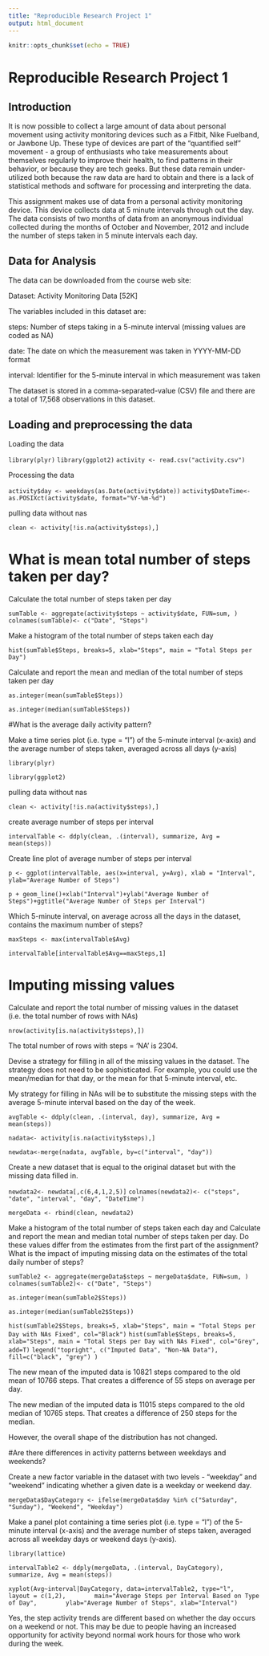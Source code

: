 ---
title: "Reproducible Research Project 1"
output: html_document
---

```{r setup, include=FALSE}
knitr::opts_chunk$set(echo = TRUE)
```

# Reproducible Research Project 1

## Introduction

It is now possible to collect a large amount of data about personal movement using activity monitoring devices such as a Fitbit, Nike Fuelband, or Jawbone Up. These type of devices are part of the "quantified self" movement - a group of enthusiasts who take measurements about themselves regularly to improve their health, to find patterns in their behavior, or because they are tech geeks. But these data remain under-utilized both because the raw data are hard to obtain and there is a lack of statistical methods and software for processing and interpreting the data.

This assignment makes use of data from a personal activity monitoring device. This device collects data at 5 minute intervals through out the day. The data consists of two months of data from an anonymous individual collected during the months of October and November, 2012 and include the number of steps taken in 5 minute intervals each day.

## Data for Analysis

The data can be downloaded from the course web site:

Dataset: Activity Monitoring Data [52K]

The variables included in this dataset are:

steps: Number of steps taking in a 5-minute interval (missing values are coded as NA)

date: The date on which the measurement was taken in YYYY-MM-DD format

interval: Identifier for the 5-minute interval in which measurement was taken

The dataset is stored in a comma-separated-value (CSV) file and there are a total of 17,568 observations in this dataset.

## Loading and preprocessing the data
Loading the data

```library(plyr)```
```library(ggplot2)```
```activity <- read.csv("activity.csv")```

Processing the data

```activity$day <- weekdays(as.Date(activity$date))```
```activity$DateTime<- as.POSIXct(activity$date, format="%Y-%m-%d")```

pulling data without nas

```clean <- activity[!is.na(activity$steps),]```

# What is mean total number of steps taken per day?

Calculate the total number of steps taken per day

```sumTable <- aggregate(activity$steps ~ activity$date, FUN=sum, )```
```colnames(sumTable)<- c("Date", "Steps")```

Make a histogram of the total number of steps taken each day

```hist(sumTable$Steps, breaks=5, xlab="Steps", main = "Total Steps per Day")```

Calculate and report the mean and median of the total number of steps taken per day


```as.integer(mean(sumTable$Steps))```


```as.integer(median(sumTable$Steps))```

#What is the average daily activity pattern?

Make a time series plot (i.e. type = "l") of the 5-minute interval (x-axis) and the average number of steps taken, averaged across all days (y-axis)

```library(plyr)```

```library(ggplot2)```

pulling data without nas

```clean <- activity[!is.na(activity$steps),]```

create average number of steps per interval

```intervalTable <- ddply(clean, .(interval), summarize, Avg = mean(steps))```

Create line plot of average number of steps per interval

```p <- ggplot(intervalTable, aes(x=interval, y=Avg), xlab = "Interval", ylab="Average Number of Steps")```

```p + geom_line()+xlab("Interval")+ylab("Average Number of Steps")+ggtitle("Average Number of Steps per Interval")```

Which 5-minute interval, on average across all the days in the dataset, contains the maximum number of steps?

```maxSteps <- max(intervalTable$Avg)```

```intervalTable[intervalTable$Avg==maxSteps,1]```

# Imputing missing values

Calculate and report the total number of missing values in the dataset (i.e. the total number of rows with NAs)

```nrow(activity[is.na(activity$steps),])```

The total number of rows with steps = 'NA' is 2304.

Devise a strategy for filling in all of the missing values in the dataset. The strategy does not need to be sophisticated. For example, you could use the mean/median for that day, or the mean for that 5-minute interval, etc.

My strategy for filling in NAs will be to substitute the missing steps with the average 5-minute interval based on the day of the week.

```avgTable <- ddply(clean, .(interval, day), summarize, Avg = mean(steps))```

```nadata<- activity[is.na(activity$steps),]```

```newdata<-merge(nadata, avgTable, by=c("interval", "day"))```

Create a new dataset that is equal to the original dataset but with the missing data filled in.

```newdata2<- newdata[,c(6,4,1,2,5)]```
```colnames(newdata2)<- c("steps", "date", "interval", "day", "DateTime")```

```mergeData <- rbind(clean, newdata2)```

Make a histogram of the total number of steps taken each day and Calculate and report the mean and median total number of steps taken per day. Do these values differ from the estimates from the first part of the assignment? What is the impact of imputing missing data on the estimates of the total daily number of steps?

```sumTable2 <- aggregate(mergeData$steps ~ mergeData$date, FUN=sum, )```
```colnames(sumTable2)<- c("Date", "Steps")```

```as.integer(mean(sumTable2$Steps))```

```as.integer(median(sumTable2$Steps))```

```hist(sumTable2$Steps, breaks=5, xlab="Steps", main = "Total Steps per Day with NAs Fixed", col="Black")```
```hist(sumTable$Steps, breaks=5, xlab="Steps", main = "Total Steps per Day with NAs Fixed", col="Grey", add=T)```
```legend("topright", c("Imputed Data", "Non-NA Data"), fill=c("black", "grey") )```

The new mean of the imputed data is 10821 steps compared to the old mean of 10766 steps. That creates a difference of 55 steps on average per day.

The new median of the imputed data is 11015 steps compared to the old median of 10765 steps. That creates a difference of 250 steps for the median.

However, the overall shape of the distribution has not changed.

#Are there differences in activity patterns between weekdays and weekends?

Create a new factor variable in the dataset with two levels - "weekday" and "weekend" indicating whether a given date is a weekday or weekend day.

```mergeData$DayCategory <- ifelse(mergeData$day %in% c("Saturday", "Sunday"), "Weekend", "Weekday")```

Make a panel plot containing a time series plot (i.e. type = "l") of the 5-minute interval (x-axis) and the average number of steps taken, averaged across all weekday days or weekend days (y-axis).

```library(lattice)```

```intervalTable2 <- ddply(mergeData, .(interval, DayCategory), summarize, Avg = mean(steps))```

```xyplot(Avg~interval|DayCategory, data=intervalTable2, type="l",  layout = c(1,2),
       main="Average Steps per Interval Based on Type of Day",
       ylab="Average Number of Steps", xlab="Interval")```

Yes, the step activity trends are different based on whether the day occurs on a weekend or not. This may be due to people having an increased opportunity for activity beyond normal work hours for those who work during the week.
